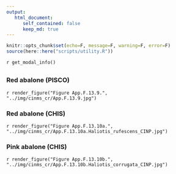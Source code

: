 ```yaml
---
output:
   html_document:
      self_contained: false
      keep_md: true
---
```



```r
knitr::opts_chunk$set(echo=F, message=F, warning=F, error=F)
source(here::here("scripts/utility.R"))
```

`r get_modal_info()`

## {.tabset}

### Red abalone (PISCO)

`r render_figure("Figure App.F.13.9.", "../img/cinms_cr/App.F.13.9.jpg")`

### Red abalone (CHIS)

`r render_figure("Figure App.F.13.10a.", "../img/cinms_cr/App.F.13.10a.Haliotis_rufescens_CINP.jpg")`

### Pink abalone (CHIS)

`r render_figure("Figure App.F.13.10b.", "../img/cinms_cr/App.F.13.10b.Haliotis_corrugata_CINP.jpg")`
